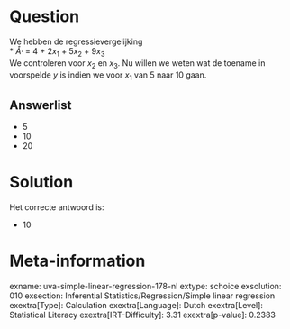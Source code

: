 Question
========

We hebben de regressievergelijking\
* *Å·* = 4 + 2*x*~1~ + 5*x*~2~ + 9*x*~3~\
We controleren voor *x*~2~ en *x*~3~. Nu willen we weten wat de toename
in voorspelde *y* is indien we voor *x*~1~ van 5 naar 10 gaan.


Answerlist
----------

* 5
* 10
* 20

Solution
========

Het correcte antwoord is: 

* 10

Meta-information
================
exname: uva-simple-linear-regression-178-nl
extype: schoice
exsolution: 010
exsection: Inferential Statistics/Regression/Simple linear regression
exextra[Type]: Calculation
exextra[Language]: Dutch
exextra[Level]: Statistical Literacy
exextra[IRT-Difficulty]: 3.31
exextra[p-value]: 0.2383
